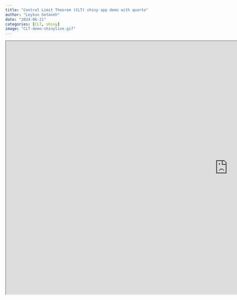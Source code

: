 ```yaml
---
title: "Central Limit Theorem (CLT) shiny app demo with quarto"
author: "Leykun Getaneh"
date: "2024-06-21"
categories: [CLT, shiny]
image: "CLT-demo-shinylive.gif"
---
```


<iframe 
  width="1400" 
  height="800" 
  src="https://0193f54d-e393-c8c7-a1ce-fb48543af87b.share.connect.posit.cloud/">
</iframe>
